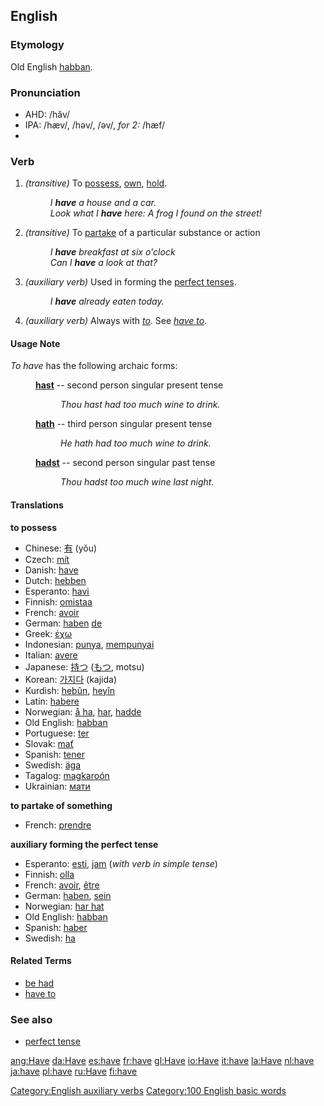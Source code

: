 ==English==

{{rank|on|her|which|25|have|or|from|this}}

===Etymology===
Old English [[habban]].

===Pronunciation===
*AHD: /hăv/
*IPA: /hæv/, /həv/, /əv/, ''for 2:'' /hæf/
*{{audio|en-us-have.ogg|Audio (US)}}

===Verb===
{{irregverb|'''to have'''|'''[[has]] '''or, archaic,''' [[hath]]'''|'''[[had]]'''|'''[[had]]'''|'''[[having]]'''}}

#''(transitive)'' To [[possess]], [[own]], [[hold]].
#:''I '''have''' a house and a car.''
#:''Look what I '''have''' here: A frog I found on the street!''
#''(transitive)'' To [[partake]] of a particular substance or action
#: ''I '''have''' breakfast at six o'clock''
#: ''Can I '''have''' a look at that?''
#''(auxiliary verb)'' Used in forming the [[perfect tense]]s.
#: ''I '''have''' already eaten today.''
#''(auxiliary verb)'' Always with ''[[to]]''. See ''[[have to]]''.

====Usage Note====
''To have'' has the following archaic forms:
: '''[[hast]]''' -- second person singular present tense
:: ''Thou hast had too much wine to drink.''
: '''[[hath]]''' -- third person singular present tense
:: ''He hath had too much wine to drink.''
: '''[[hadst]]''' -- second person singular past tense
:: ''Thou hadst too much wine last night.''

====Translations====
'''to possess'''
*Chinese: [[有]] (yǒu) 
*Czech: [[mít]] 
*Danish: [[have]] 
*Dutch: [[hebben]] 
*Esperanto: [[havi]] 
*Finnish: [[omistaa]] 
*French: [[avoir]]
*German: [[haben]] [[:de:haben|de]]
*Greek: [[έχω]] 
*Indonesian: [[punya]], [[punya|mempunyai]] 
*Italian: [[avere]]
*Japanese: [[持つ]] ([[もつ]], motsu)
*Korean: [[가지다]] (kajida)
*Kurdish: [[hebûn]], [[heyîn]]
*Latin: [[habere]]
*Norwegian: [[å ha]], [[har]], [[hadde]]
*Old English: [[habban]]
*Portuguese: [[ter]]
*Slovak: [[mať]]
*Spanish: [[tener]]
*Swedish: [[äga]]
*Tagalog: [[magkaroón]]
*Ukrainian: [[мати#Verb|мати]]

'''to partake of something'''
*French: [[prendre]]

'''auxiliary forming the perfect tense'''
*Esperanto: [[esti]], [[jam]] (''with verb in simple tense'')
*Finnish: [[olla]]
*French: [[avoir]], [[être]]
*German: [[haben]], [[sein]]
*Norwegian: [[har hat]]
*Old English: [[habban]]
*Spanish: [[haber]]
*Swedish: [[ha]]

====Related Terms====
*[[be had]]
*[[have to]]

===See also===
*[[perfect tense]]

[[Category:English auxiliary verbs]]
[[Category:100 English basic words]]

[[ang:Have]]
[[da:Have]]
[[es:have]]
[[fr:have]]
[[gl:Have]]
[[io:Have]]
[[it:have]]
[[la:Have]]
[[nl:have]]
[[ja:have]]
[[pl:have]]
[[ru:Have]]
[[fi:have]]
